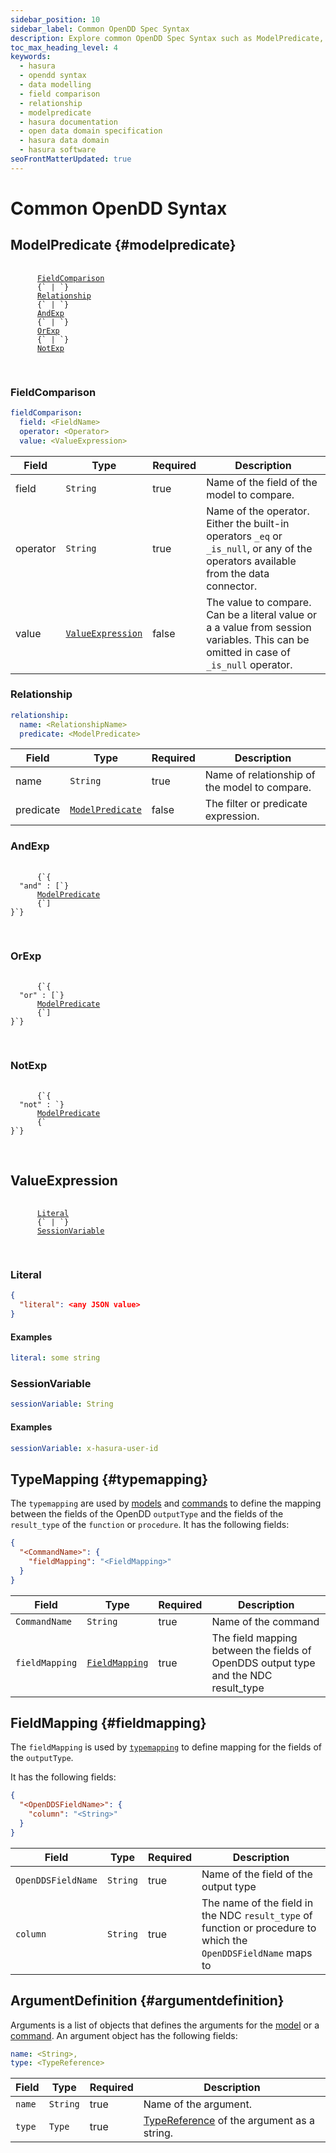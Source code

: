 ```yaml
---
sidebar_position: 10
sidebar_label: Common OpenDD Spec Syntax
description: Explore common OpenDD Spec Syntax such as ModelPredicate, FieldComparison and Relationship.
toc_max_heading_level: 4
keywords:
  - hasura
  - opendd syntax
  - data modelling
  - field comparison
  - relationship
  - modelpredicate
  - hasura documentation
  - open data domain specification
  - hasura data domain
  - hasura software
seoFrontMatterUpdated: true
---
```


# Common OpenDD Syntax

## ModelPredicate {#modelpredicate}

<div>
  <pre>
    <code>
      <a href="#fieldcomparison">FieldComparison</a>
      {` | `}
      <a href="#relationship">Relationship</a>
      {` | `}
      <a href="#andexp">AndExp</a>
      {` | `}
      <a href="#orexp">OrExp</a>
      {` | `}
      <a href="#notexp">NotExp</a>
    </code>
  </pre>
</div>

### FieldComparison

```yaml
fieldComparison:
  field: <FieldName>
  operator: <Operator>
  value: <ValueExpression>
```

| Field    | Type                                  | Required | Description                                                                                                                           |
| -------- | ------------------------------------- | -------- | ------------------------------------------------------------------------------------------------------------------------------------- |
| field    | `String`                              | true     | Name of the field of the model to compare.                                                                                            |
| operator | `String`                              | true     | Name of the operator. Either the built-in operators `_eq` or `_is_null`, or any of the operators available from the data connector.   |
| value    | [`ValueExpression`](#valueexpression) | false    | The value to compare. Can be a literal value or a a value from session variables. This can be omitted in case of `_is_null` operator. |

### Relationship

```yaml
relationship:
  name: <RelationshipName>
  predicate: <ModelPredicate>
```

| Field     | Type                                | Required | Description                                   |
| --------- | ----------------------------------- | -------- | --------------------------------------------- |
| name      | `String`                            | true     | Name of relationship of the model to compare. |
| predicate | [`ModelPredicate`](#modelpredicate) | false    | The filter or predicate expression.           |

### AndExp

<div>
  <pre>
    <code>
      {`{
  "and" : [`}
      <a href="#modelpredicate">ModelPredicate</a>
      {`]
}`}
    </code>
  </pre>
</div>

### OrExp

<div>
  <pre>
    <code>
      {`{
  "or" : [`}
      <a href="#modelpredicate">ModelPredicate</a>
      {`]
}`}
    </code>
  </pre>
</div>

### NotExp

<div>
  <pre>
    <code>
      {`{
  "not" : `}
      <a href="#modelpredicate">ModelPredicate</a>
      {`
}`}
    </code>
  </pre>
</div>

## ValueExpression

<div>
  <pre>
    <code>
      <a href="#literal">Literal</a>
      {` | `}
      <a href="#sessionvariable">SessionVariable</a>
    </code>
  </pre>
</div>

### Literal

```json
{
  "literal": <any JSON value>
}
```

#### Examples

```yaml
literal: some string
```

### SessionVariable

```yaml
sessionVariable: String
```

#### Examples

```yaml
sessionVariable: x-hasura-user-id
```

## TypeMapping {#typemapping}

The `typemapping` are used by [models](/data-domain-modeling/models.mdx) and
[commands](/data-domain-modeling/commands.mdx) to define the mapping between the fields of the OpenDD `outputType` and
the fields of the `result_type` of the `function` or `procedure`. It has the following fields:

```json
{
  "<CommandName>": {
    "fieldMapping": "<FieldMapping>"
  }
}
```

| Field          | Type                            | Required | Description                                                                         |
| -------------- | ------------------------------- | -------- | ----------------------------------------------------------------------------------- |
| `CommandName`  | `String`                        | true     | Name of the command                                                                 |
| `fieldMapping` | [`FieldMapping`](#fieldmapping) | true     | The field mapping between the fields of OpenDDS output type and the NDC result_type |

## FieldMapping {#fieldmapping}

The `fieldMapping` is used by [`typemapping`](#typemapping) to define mapping for the fields of the `outputType`.

It has the following fields:

```json
{
  "<OpenDDSFieldName>": {
    "column": "<String>"
  }
}
```

| Field              | Type     | Required | Description                                                                                                     |
| ------------------ | -------- | -------- | --------------------------------------------------------------------------------------------------------------- |
| `OpenDDSFieldName` | `String` | true     | Name of the field of the output type                                                                            |
| `column`           | `String` | true     | The name of the field in the NDC `result_type` of function or procedure to which the `OpenDDSFieldName` maps to |

## ArgumentDefinition {#argumentdefinition}

Arguments is a list of objects that defines the arguments for the [model](./models.mdx#metadata-structure) or a
[command](./commands.mdx/#metadata-structure). An argument object has the following fields:

```yaml
name: <String>,
type: <TypeReference>
```

| Field  | Type     | Required | Description                                                                                   |
| ------ | -------- | -------- | --------------------------------------------------------------------------------------------- |
| `name` | `String` | true     | Name of the argument.                                                                         |
| `type` | `Type`   | true     | [TypeReference](./types.mdx#primitive-types-and-type-references) of the argument as a string. |
